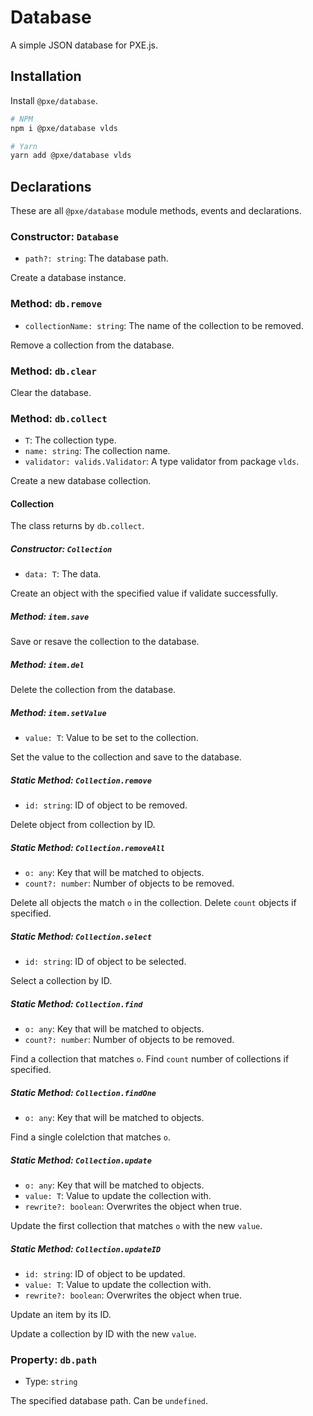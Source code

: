 # Database
A simple JSON database for PXE.js.

## Installation
Install `@pxe/database`.
```bash
# NPM
npm i @pxe/database vlds

# Yarn
yarn add @pxe/database vlds
```

## Declarations
These are all `@pxe/database` module methods, events and declarations.

### Constructor: `Database`
- `path?: string`: The database path.

Create a database instance.

### Method: `db.remove`
- `collectionName: string`: The name of the collection to be removed.

Remove a collection from the database.

### Method: `db.clear`
Clear the database.

### Method: `db.collect`
- `T`: The collection type.
- `name: string`: The collection name.
- `validator: valids.Validator`: A type validator from package `vlds`.

Create a new database collection.

#### Collection

The class returns by `db.collect`.

##### Constructor: `Collection`
- `data: T`: The data.

Create an object with the specified value if validate successfully.

##### Method: `item.save`
Save or resave the collection to the database.

##### Method: `item.del`
Delete the collection from the database.

##### Method: `item.setValue`
- `value: T`: Value to be set to the collection.

Set the value to the collection and save to the database.

##### Static Method: `Collection.remove`
- `id: string`: ID of object to be removed.

Delete object from collection by ID.

##### Static Method: `Collection.removeAll`
- `o: any`: Key that will be matched to objects.
- `count?: number`: Number of objects to be removed.

Delete all objects the match `o` in the collection. Delete `count` objects if specified.

##### Static Method: `Collection.select`
- `id: string`: ID of object to be selected.

Select a collection by ID.

##### Static Method: `Collection.find`
- `o: any`: Key that will be matched to objects.
- `count?: number`: Number of objects to be removed.

Find a collection that matches `o`. Find `count` number of collections if specified.

##### Static Method: `Collection.findOne`
- `o: any`: Key that will be matched to objects.

Find a single colelction that matches `o`.

##### Static Method: `Collection.update`
- `o: any`: Key that will be matched to objects.
- `value: T`: Value to update the collection with.
- `rewrite?: boolean`: Overwrites the object when true.

Update the first collection that matches `o` with the new `value`.

##### Static Method: `Collection.updateID`
- `id: string`: ID of object to be updated.
- `value: T`: Value to update the collection with.
- `rewrite?: boolean`: Overwrites the object when true.

Update an item by its ID.

Update a collection by ID with the new `value`.

### Property: `db.path`
- Type: `string`

The specified database path. Can be `undefined`.